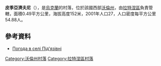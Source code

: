 {{coord|51|50|39|N|24|37|15|E|scale:30000|display=title}}

'''皮季亞濟夫尼'''（{{lang-uk|Під'язівні}}），是[[烏克蘭|烏克蘭]]的村落，位於該國西部[[沃倫州|沃倫州]]，由[[拉特涅區|拉特涅區]]負責管轄，面積0.49平方公里，海拔高度152米，2001年人口27，人口密度每平方公里54.88人。

==參考資料==
* [http://weather.in.ua/ua/volynskaja/20462 Погода в селі Під'язівні] {{Wayback|url=http://weather.in.ua/ua/volynskaja/20462 |date=20111219102446 }}

[[Category:沃倫州村落|Category:沃倫州村落]]
[[Category:拉特涅區村落|Category:拉特涅區村落]]


{{Volyn-geo-stub}}